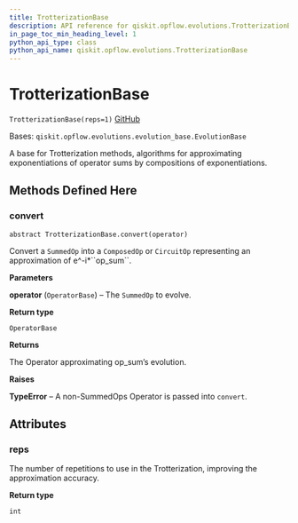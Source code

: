 ```yaml
---
title: TrotterizationBase
description: API reference for qiskit.opflow.evolutions.TrotterizationBase
in_page_toc_min_heading_level: 1
python_api_type: class
python_api_name: qiskit.opflow.evolutions.TrotterizationBase
---
```


# TrotterizationBase

<span id="qiskit.opflow.evolutions.TrotterizationBase" />

`TrotterizationBase(reps=1)` [GitHub](https://github.com/qiskit/qiskit/tree/stable/0.18/qiskit/opflow/evolutions/trotterizations/trotterization_base.py "view source code")

Bases: `qiskit.opflow.evolutions.evolution_base.EvolutionBase`

A base for Trotterization methods, algorithms for approximating exponentiations of operator sums by compositions of exponentiations.

## Methods Defined Here

### convert

<span id="qiskit.opflow.evolutions.TrotterizationBase.convert" />

`abstract TrotterizationBase.convert(operator)`

Convert a `SummedOp` into a `ComposedOp` or `CircuitOp` representing an approximation of e^-i\*\`\`op\_sum\`\`.

**Parameters**

**operator** (`OperatorBase`) – The `SummedOp` to evolve.

**Return type**

`OperatorBase`

**Returns**

The Operator approximating op\_sum’s evolution.

**Raises**

**TypeError** – A non-SummedOps Operator is passed into `convert`.

## Attributes

<span id="qiskit.opflow.evolutions.TrotterizationBase.reps" />

### reps

The number of repetitions to use in the Trotterization, improving the approximation accuracy.

**Return type**

`int`

